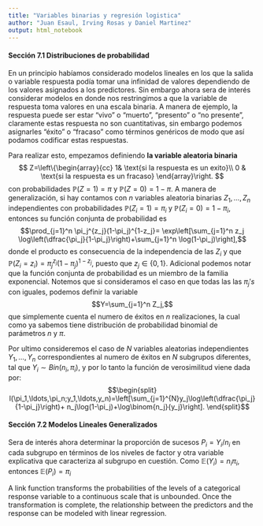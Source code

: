 ```yaml
---
title: "Variables binarias y regresión logistica"
author: "Juan Esaul, Irving Rosas y Daniel Martinez"
output: html_notebook
---
```


#### **Sección 7.1 Distribuciones de probabilidad**
En un principio habíamos considerado modelos lineales en los que la salida o variable respuesta podía tomar una infinidad de valores dependiendo de los valores asignados a los predictores. Sin embargo ahora sera de interés considerar modelos en donde nos restringimos a que la variable de respuesta toma valores en una escala binaria.  A manera de ejemplo, la respuesta puede ser estar "vivo" o "muerto", "presento" o "no presente", claramente estas respuesta no son cuantitativas, sin embargo podemos asignarles "éxito" o "fracaso" como términos genéricos de modo que así podamos codificar estas respuestas.

Para realizar esto, empezamos definiendo **la variable aleatoria binaria**
$$
Z=\left\{\begin{array}{cc}
1& \text{si la respuesta es un exito}\\
0 & \text{si la respuesta es un fracaso}
\end{array}\right.
$$
con probabilidades $\mathbb{P}(Z=1)=\pi$ y $\mathbb{P}(Z=0)=1-\pi$. A manera de generalización, si hay contamos con $n$ variables aleatoria  binarias $Z_1,\ldots,Z_n$ independientes con probabilidades $\mathbb{P}(Z_i=1)=\pi_i$ y $\mathbb{P}(Z_i=0)=1-\pi_i$, entonces su función conjunta de probabilidad es 
$$\prod_{j=1}^n \pi_j^{z_j}(1-\pi_j)^{1-z_j}= \exp\left[\sum_{j=1}^n z_j \log\left(\dfrac{\pi_j}{1-\pi_j}\right)+\sum_{j=1}^n \log(1-\pi_j)\right],$$
donde el producto es consecuencia de la independencia de las $Z_i$ y que $\mathbb{P}(Z_i=z_i)=\pi_j^{z_j}(1-\pi_j)^{1-z_j}$, puesto que $z_j\in\{0,1\}$. Adicional podemos notar que la función conjunta de probabilidad es un miembro de la familia exponencial. Notemos que si consideramos el caso en que todas las las $\pi_j's$ con iguales, podemos definir la variable 
$$Y=\sum_{j=1}^n Z_j,$$
que simplemente cuenta el numero de éxitos en $n$ realizaciones, la cual como ya sabemos tiene distribución de probabilidad binomial de parámetros $n$ y $\pi$. 

Por ultimo consideremos el caso de $N$ variables aleatorias independientes $Y_1,\ldots,Y_n$ correspondientes al numero de éxitos en $N$ subgrupos diferentes, tal que $Y_i\sim Bin(n_i,\pi_i)$, y por lo tanto la función de verosimilitud viene dada por:
$$\begin{split}
l(\pi_1,\ldots,\pi_n;y_1,\ldots,y_n)=\left[\sum_{j=1}^{N}y_j\log\left(\dfrac{\pi_j}{1-\pi_j}\right)+  n_j\log(1-\pi_j)+\log\binom{n_j}{y_j}\right].
\end{split}$$

#### **Sección 7.2 Modelos Lineales Generalizados**

Sera de interés ahora determinar la proporción de sucesos $P_i=Y_i/n_i$ en cada subgrupo en términos de los niveles de factor y otra variable explicativa que caracteriza al subgrupo en cuestión. Como $\mathbb{E}(Y_i)=n_i\pi_i$, entonces $\mathbb{E}(P_i)=\pi_i$



A link function transforms the probabilities of the levels of a categorical response variable to a continuous scale that is unbounded. Once the transformation is complete, the relationship between the predictors and the response can be modeled with linear regression.


